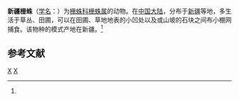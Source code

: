{{Speciesbox
| taxon = Hahnia xinjiangensis
| binomial_authority = (Wang et Xie, 1989)<ref name='id14020'>{{cite web| url =http://www.bioinfo.cn/db05/BjdwSpecies.php?action=view&id=14020| title =新疆栅蛛| work =《中国动物物种编目数据库》| publisher =中国科学院微生物研究所| author =中国科学院动物研究所| accessdate =2009-04-28| deadurl =yes| archiveurl =https://web.archive.org/web/20160305031127/http://www.bioinfo.cn/db05/BjdwSpecies.php?action=view&id=14020| archivedate =2016-03-05}}</ref>
}}

'''新疆栅蛛'''（[[学名|学名]]：{{lang|la|''Hahnia xinjiangensis''}}）为[[栅蛛科|栅蛛科]][[栅蛛属|栅蛛属]]的动物。在[[中国大陆|中国大陆]]，分布于[[新疆|新疆]]等地，多生活于草丛、田圃，可以在田圃、草地地表的小凹处以及或山坡的石块之间布小棚网捕食。该物种的模式产地在新疆。<ref name='id14020'/>

== 参考文献 ==
{{reflist}}

{{taxonbar}}
[[Category:_1989年描述的动物|X]]
[[Category:栅蛛属|X]]